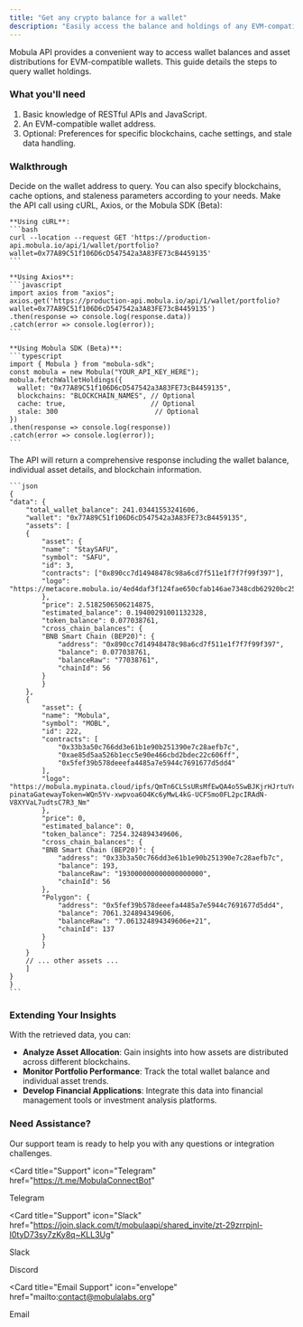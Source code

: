 ```yaml
---
title: "Get any crypto balance for a wallet"
description: "Easily access the balance and holdings of any EVM-compatible wallet using the Mobula API, with flexible options for blockchain filtering, caching, and handling stale data"
---
```


Mobula API provides a convenient way to access wallet balances and asset distributions for EVM-compatible wallets. This guide details the steps to query wallet holdings.

### What you'll need

1. Basic knowledge of RESTful APIs and JavaScript.
2. An EVM-compatible wallet address.
3. Optional: Preferences for specific blockchains, cache settings, and stale data handling.

### Walkthrough

<Steps>
  <Step title="Prepare Your Query">
    Decide on the wallet address to query. You can also specify blockchains, cache options, and staleness parameters according to your needs.
  </Step>

  <Step title="Execute the API Call">
    Make the API call using cURL, Axios, or the Mobula SDK (Beta):

    **Using cURL**:
    ```bash
    curl --location --request GET 'https://production-api.mobula.io/api/1/wallet/portfolio?wallet=0x77A89C51f106D6cD547542a3A83FE73cB4459135'
    ```

    **Using Axios**:
    ```javascript
    import axios from "axios";
    axios.get('https://production-api.mobula.io/api/1/wallet/portfolio?wallet=0x77A89C51f106D6cD547542a3A83FE73cB4459135')
    .then(response => console.log(response.data))
    .catch(error => console.log(error));
    ```

    **Using Mobula SDK (Beta)**:
    ```typescript
    import { Mobula } from "mobula-sdk";
    const mobula = new Mobula("YOUR_API_KEY_HERE");
    mobula.fetchWalletHoldings({
      wallet: "0x77A89C51f106D6cD547542a3A83FE73cB4459135",
      blockchains: "BLOCKCHAIN_NAMES", // Optional
      cache: true,                     // Optional
      stale: 300                        // Optional
    })
    .then(response => console.log(response))
    .catch(error => console.log(error));
    ```

  </Step>

  <Step title="Review the Response">
    The API will return a comprehensive response including the wallet balance, individual asset details, and blockchain information.

    ```json
    {
    "data": {
        "total_wallet_balance": 241.03441553241606,
        "wallet": "0x77A89C51f106D6cD547542a3A83FE73cB4459135",
        "assets": [
        {
            "asset": {
            "name": "StaySAFU",
            "symbol": "SAFU",
            "id": 3,
            "contracts": ["0x890cc7d14948478c98a6cd7f511e1f7f7f99f397"],
            "logo": "https://metacore.mobula.io/4ed4daf3f124fae650cfab146ae7348cdb62920bc25bf6408698654835192a1b.png"
            },
            "price": 2.5182506506214875,
            "estimated_balance": 0.19400291001132328,
            "token_balance": 0.077038761,
            "cross_chain_balances": {
            "BNB Smart Chain (BEP20)": {
                "address": "0x890cc7d14948478c98a6cd7f511e1f7f7f99f397",
                "balance": 0.077038761,
                "balanceRaw": "77038761",
                "chainId": 56
            }
            }
        },
        {
            "asset": {
            "name": "Mobula",
            "symbol": "MOBL",
            "id": 222,
            "contracts": [
                "0x33b3a50c766dd3e61b1e90b251390e7c28aefb7c",
                "0xae85d5aa526b1ecc5e90e466cbd2bdec22c606ff",
                "0x5fef39b578deeefa4485a7e5944c7691677d5dd4"
            ],
            "logo": "https://mobula.mypinata.cloud/ipfs/QmTn6CLSsURsMfEwQA4o5SwBJKjrHJrtuYcNKd14kdJ77o?pinataGatewayToken=WQn5Yv-xwpvoa6O4Kc6yMwL4kG-UCFSmo0FL2pcIRAdN-V8XYVaL7udtsC7R3_Nm"
            },
            "price": 0,
            "estimated_balance": 0,
            "token_balance": 7254.324894349606,
            "cross_chain_balances": {
            "BNB Smart Chain (BEP20)": {
                "address": "0x33b3a50c766dd3e61b1e90b251390e7c28aefb7c",
                "balance": 193,
                "balanceRaw": "193000000000000000000",
                "chainId": 56
            },
            "Polygon": {
                "address": "0x5fef39b578deeefa4485a7e5944c7691677d5dd4",
                "balance": 7061.324894349606,
                "balanceRaw": "7.061324894349606e+21",
                "chainId": 137
            }
            }
        }
        // ... other assets ...
        ]
    }
    }
    ```

  </Step>
</Steps>

### Extending Your Insights

With the retrieved data, you can:

- **Analyze Asset Allocation**: Gain insights into how assets are distributed across different blockchains.
- **Monitor Portfolio Performance**: Track the total wallet balance and individual asset trends.
- **Develop Financial Applications**: Integrate this data into financial management tools or investment analysis platforms.

### Need Assistance?

Our support team is ready to help you with any questions or integration challenges.

<CardGroup>

<Card
  title="Support"
  icon="Telegram"
  href="https://t.me/MobulaConnectBot"
>
  Telegram
</Card>

<Card
  title="Support"
  icon="Slack"
  href="https://join.slack.com/t/mobulaapi/shared_invite/zt-29zrrpjnl-I0tyD73sy7zKy8q~KLL3Ug"
>
  Slack
</Card>

<Card title="Support" icon="Discord" href="https://discord.gg/JVT7xKm3AD">
  Discord
</Card>

<Card
  title="Email Support"
  icon="envelope"
  href="mailto:contact@mobulalabs.org"
>
  Email
</Card>
</CardGroup>
